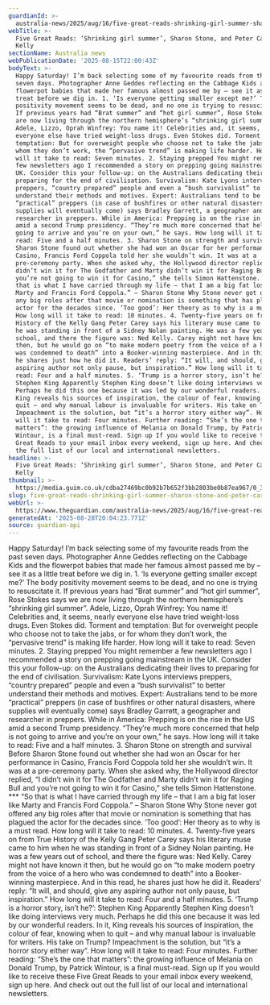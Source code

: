 ```yaml
---
guardianId: >-
  australia-news/2025/aug/16/five-great-reads-shrinking-girl-summer-sharon-stone-and-peter-careys-ned-kelly
webTitle: >-
  Five Great Reads: ‘Shrinking girl summer’, Sharon Stone, and Peter Carey’s Ned
  Kelly
sectionName: Australia news
webPublicationDate: '2025-08-15T22:00:43Z'
bodyText: >-
  Happy Saturday! I’m back selecting some of my favourite reads from the past
  seven days. Photographer Anne Geddes reflecting on the Cabbage Kids and the
  flowerpot babies that made her famous almost passed me by – see it as a little
  treat before we dig in. 1. ‘Is everyone getting smaller except me?’ The body
  positivity movement seems to be dead, and no one is trying to resuscitate it.
  If previous years had “Brat summer” and “hot girl summer”, Rose Stokes says we
  are now living through the northern hemisphere’s “shrinking girl summer”.
  Adele, Lizzo, Oprah Winfrey: You name it! Celebrities and, it seems, nearly
  everyone else have tried weight-loss drugs. Even Stokes did. Torment and
  temptation: But for overweight people who choose not to take the jabs, or for
  whom they don’t work, the “pervasive trend” is making life harder. How long
  will it take to read: Seven minutes. 2. Staying prepped You might remember a
  few newsletters ago I recommended a story on prepping going mainstream in the
  UK. Consider this your follow-up: on the Australians dedicating their lives to
  preparing for the end of civilisation. Survivalism: Kate Lyons interviews
  preppers, “country prepared” people and even a “bush survivalist” to better
  understand their methods and motives. Expert: Australians tend to be more
  “practical” preppers (in case of bushfires or other natural disasters, where
  supplies will eventually come) says Bradley Garrett, a geographer and
  researcher in preppers. While in America: Prepping is on the rise in the US
  amid a second Trump presidency. “They’re much more concerned that help is not
  going to arrive and you’re on your own,” he says. How long will it take to
  read: Five and a half minutes. 3. Sharon Stone on strength and survival Before
  Sharon Stone found out whether she had won an Oscar for her performance in
  Casino, Francis Ford Coppola told her she wouldn’t win. It was at a
  pre-ceremony party. When she asked why, the Hollywood director replied, “I
  didn’t win it for The Godfather and Marty didn’t win it for Raging Bull and
  you’re not going to win it for Casino,” she tells Simon Hattenstone. *** “So
  that is what I have carried through my life – that I am a big fat loser like
  Marty and Francis Ford Coppola.” – Sharon Stone Why Stone never got offered
  any big roles after that movie or nomination is something that has plagued the
  actor for the decades since. ‘Too good’: Her theory as to why is a must read.
  How long will it take to read: 10 minutes. 4. Twenty-five years on from True
  History of the Kelly Gang Peter Carey says his literary muse came to him when
  he was standing in front of a Sidney Nolan painting. He was a few years out of
  school, and there the figure was: Ned Kelly. Carey might not have known it
  then, but he would go on “to make modern poetry from the voice of a hero who
  was condemned to death” into a Booker-winning masterpiece. And in this read,
  he shares just how he did it. Readers’ reply: “It will, and should, give any
  aspiring author not only pause, but inspiration.” How long will it take to
  read: Four and a half minutes. 5. ‘Trump is a horror story, isn’t he?’:
  Stephen King Apparently Stephen King doesn’t like doing interviews very much.
  Perhaps he did this one because it was led by our wonderful readers. In it,
  King reveals his sources of inspiration, the colour of fear, knowing when to
  quit – and why manual labour is invaluable for writers. His take on Trump?
  Impeachment is the solution, but “it’s a horror story either way”. How long
  will it take to read: Four minutes. Further reading: “She’s the one that
  matters”: the growing influence of Melania on Donald Trump, by Patrick
  Wintour, is a final must-read. Sign up If you would like to receive these Five
  Great Reads to your email inbox every weekend, sign up here. And check out out
  the full list of our local and international newsletters.
headline: >-
  Five Great Reads: ‘Shrinking girl summer’, Sharon Stone, and Peter Carey’s Ned
  Kelly
thumbnail: >-
  https://media.guim.co.uk/cdba27469bc0b92b7b652f3bb2803be0b87ea967/0_304_8619_6898/500.jpg
slug: five-great-reads-shrinking-girl-summer-sharon-stone-and-peter-careys-ned-kelly
webUrl: >-
  https://www.theguardian.com/australia-news/2025/aug/16/five-great-reads-shrinking-girl-summer-sharon-stone-and-peter-careys-ned-kelly
generatedAt: '2025-08-28T20:04:23.771Z'
source: guardian-api
---
```

Happy Saturday! I’m back selecting some of my favourite reads from the past seven days. Photographer Anne Geddes reflecting on the Cabbage Kids and the flowerpot babies that made her famous almost passed me by – see it as a little treat before we dig in. 1. ‘Is everyone getting smaller except me?’ The body positivity movement seems to be dead, and no one is trying to resuscitate it. If previous years had “Brat summer” and “hot girl summer”, Rose Stokes says we are now living through the northern hemisphere’s “shrinking girl summer”. Adele, Lizzo, Oprah Winfrey: You name it! Celebrities and, it seems, nearly everyone else have tried weight-loss drugs. Even Stokes did. Torment and temptation: But for overweight people who choose not to take the jabs, or for whom they don’t work, the “pervasive trend” is making life harder. How long will it take to read: Seven minutes. 2. Staying prepped You might remember a few newsletters ago I recommended a story on prepping going mainstream in the UK. Consider this your follow-up: on the Australians dedicating their lives to preparing for the end of civilisation. Survivalism: Kate Lyons interviews preppers, “country prepared” people and even a “bush survivalist” to better understand their methods and motives. Expert: Australians tend to be more “practical” preppers (in case of bushfires or other natural disasters, where supplies will eventually come) says Bradley Garrett, a geographer and researcher in preppers. While in America: Prepping is on the rise in the US amid a second Trump presidency. “They’re much more concerned that help is not going to arrive and you’re on your own,” he says. How long will it take to read: Five and a half minutes. 3. Sharon Stone on strength and survival Before Sharon Stone found out whether she had won an Oscar for her performance in Casino, Francis Ford Coppola told her she wouldn’t win. It was at a pre-ceremony party. When she asked why, the Hollywood director replied, “I didn’t win it for The Godfather and Marty didn’t win it for Raging Bull and you’re not going to win it for Casino,” she tells Simon Hattenstone. *** “So that is what I have carried through my life – that I am a big fat loser like Marty and Francis Ford Coppola.” – Sharon Stone Why Stone never got offered any big roles after that movie or nomination is something that has plagued the actor for the decades since. ‘Too good’: Her theory as to why is a must read. How long will it take to read: 10 minutes. 4. Twenty-five years on from True History of the Kelly Gang Peter Carey says his literary muse came to him when he was standing in front of a Sidney Nolan painting. He was a few years out of school, and there the figure was: Ned Kelly. Carey might not have known it then, but he would go on “to make modern poetry from the voice of a hero who was condemned to death” into a Booker-winning masterpiece. And in this read, he shares just how he did it. Readers’ reply: “It will, and should, give any aspiring author not only pause, but inspiration.” How long will it take to read: Four and a half minutes. 5. ‘Trump is a horror story, isn’t he?’: Stephen King Apparently Stephen King doesn’t like doing interviews very much. Perhaps he did this one because it was led by our wonderful readers. In it, King reveals his sources of inspiration, the colour of fear, knowing when to quit – and why manual labour is invaluable for writers. His take on Trump? Impeachment is the solution, but “it’s a horror story either way”. How long will it take to read: Four minutes. Further reading: “She’s the one that matters”: the growing influence of Melania on Donald Trump, by Patrick Wintour, is a final must-read. Sign up If you would like to receive these Five Great Reads to your email inbox every weekend, sign up here. And check out out the full list of our local and international newsletters.

